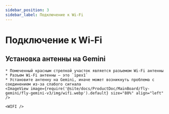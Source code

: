 ```yaml
---
sidebar_position: 3
sidebar_label: Подключение к Wi-Fi
---
```




# Подключение к Wi-Fi


## Установка антенны на Gemini

    * Помеченный красным стрелкой участок является разъемом Wi-Fi антенны
    * Разъем Wi-Fi антенны — это `ipex1`
    * Установите антенну на Gemini, иначе может возникнуть проблема с соединением из-за слабого сигнала
    <ImageView image={require('@site/docs/ProductDoc/MainBoard/fly-gemini/fly-gemini-v3/img/wifi.webp').default} size="80%" align="left" />  

    <WIFI />
